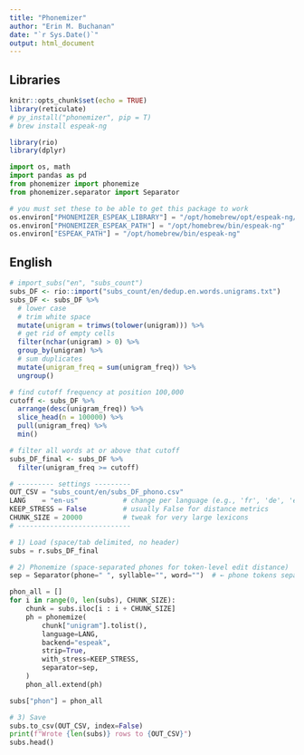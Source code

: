 ```yaml
---
title: "Phonemizer"
author: "Erin M. Buchanan"
date: "`r Sys.Date()`"
output: html_document
---
```


## Libraries

```r
knitr::opts_chunk$set(echo = TRUE)
library(reticulate)
# py_install("phonemizer", pip = T)
# brew install espeak-ng

library(rio)
library(dplyr)
```

```python
import os, math
import pandas as pd
from phonemizer import phonemize
from phonemizer.separator import Separator

# you must set these to be able to get this package to work
os.environ["PHONEMIZER_ESPEAK_LIBRARY"] = "/opt/homebrew/opt/espeak-ng/lib/libespeak-ng.dylib"
os.environ["PHONEMIZER_ESPEAK_PATH"] = "/opt/homebrew/bin/espeak-ng"
os.environ["ESPEAK_PATH"] = "/opt/homebrew/bin/espeak-ng"
```

## English

```r
# import_subs("en", "subs_count")
subs_DF <- rio::import("subs_count/en/dedup.en.words.unigrams.txt")
subs_DF <- subs_DF %>% 
  # lower case
  # trim white space
  mutate(unigram = trimws(tolower(unigram))) %>% 
  # get rid of empty cells
  filter(nchar(unigram) > 0) %>% 
  group_by(unigram) %>% 
  # sum duplicates
  mutate(unigram_freq = sum(unigram_freq)) %>% 
  ungroup()

# find cutoff frequency at position 100,000
cutoff <- subs_DF %>% 
  arrange(desc(unigram_freq)) %>% 
  slice_head(n = 100000) %>% 
  pull(unigram_freq) %>% 
  min()

# filter all words at or above that cutoff
subs_DF_final <- subs_DF %>% 
  filter(unigram_freq >= cutoff)
```

```python
# --------- settings ---------
OUT_CSV = "subs_count/en/subs_DF_phono.csv"
LANG    = "en-us"           # change per language (e.g., 'fr', 'de', 'es')
KEEP_STRESS = False         # usually False for distance metrics
CHUNK_SIZE = 20000          # tweak for very large lexicons
# ----------------------------

# 1) Load (space/tab delimited, no header)
subs = r.subs_DF_final

# 2) Phonemize (space-separated phones for token-level edit distance)
sep = Separator(phone=" ", syllable="", word="")  # ← phone tokens separated by spaces

phon_all = []
for i in range(0, len(subs), CHUNK_SIZE):
    chunk = subs.iloc[i : i + CHUNK_SIZE]
    ph = phonemize(
        chunk["unigram"].tolist(),
        language=LANG,
        backend="espeak",
        strip=True,
        with_stress=KEEP_STRESS,
        separator=sep,
    )
    phon_all.extend(ph)

subs["phon"] = phon_all

# 3) Save
subs.to_csv(OUT_CSV, index=False)
print(f"Wrote {len(subs)} rows to {OUT_CSV}")
subs.head()
```

